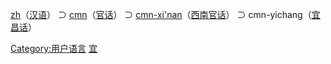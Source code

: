 [[:Category:zh_使用者|zh]]（[[汉语|汉语]]） ⊃ [[:Category:cmn_使用者|cmn]]（[[官话|官话]]） ⊃ [[:Category:cmn-xi'nan_使用者|cmn-xi'nan]]（[[西南官话|西南官话]]） ⊃ cmn-yichang（[[宜昌话|宜昌话]]）

{{Babels|cmn-yichang|nativename=宜昌话|zhname=宜昌话|wikipedia=none}}

[[Category:用户语言|Category:用户语言]]
[[Category:Cmn-xi'nan_使用者|宜]]